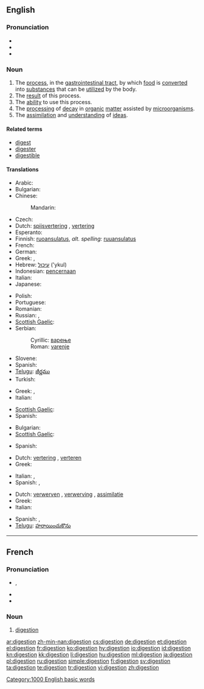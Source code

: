 {{also|digestión}}
==English==
{{wikipedia}}

===Pronunciation===
* {{IPA|/daɪˈdʒɛstʃən/|/dɨˈdʒɛstʃən/}}
* {{audio|en-us-digestion.ogg|Audio (US)}}
* {{rhymes|ɛstʃən}}

===Noun===
{{en-noun|s|-}}

# The [[process]], in the [[gastrointestinal tract]], by which [[food]] is [[convert]]ed into [[substance]]s that can be [[utilize]]d by the body.
# The [[result]] of this process.
# The [[ability]] to use this process.
# The [[processing]] of [[decay]] in [[organic]] [[matter]] assisted by [[microorganism]]s.
# The [[assimilation]] and [[understanding]] of [[idea]]s.

====Related terms====
* [[digest]]
* [[digester]]
* [[digestible]]

====Translations====
{{trans-top|process in gastrointestinal tract}}
* Arabic: {{t|ar|هضم|m|tr=haDm}}
* Bulgarian: {{t|bg|храносмилане|n}}
* Chinese:
*: Mandarin: {{t-|cmn|消化|tr=xiāohuà|sc=Hani}}
* Czech: {{t-|cs|trávení|n}}
* Dutch: [[spijsvertering]] {{f}}, [[vertering]] {{f}}
* Esperanto: {{t-|eo|digesto|xs=Esperanto}}
* Finnish: [[ruoansulatus]], ''alt. spelling:'' [[ruuansulatus]]
* French: {{t+|fr|digestion|f}}
* German: {{t+|de|Verdauung|f}}
* Greek: {{t+|el|πέψη|f|tr=pépsi}}, {{t|el|χώνεψη|f|tr=khónepsi}}
* Hebrew: [[עיכול]] ('ykul) {{m}}
* Indonesian: [[pencernaan]]
* Italian: {{t-|it|digestione|f}}
* Japanese: {{t-|ja|消化|tr=しょうか, shōka}}
{{trans-mid}}
* Polish: {{t+|pl|trawienie|n}}
* Portuguese: {{t|pt|digestão|f}}
* Romanian: {{t|ro|digestie}}
* Russian: {{t+|ru|пищеварение|n|tr=piščevarénije}}, {{t+|ru|переваривание|n|tr=perevarivánije}}
* [[Scottish Gaelic]]: {{t-|gd|meirbheadh|m|xs=Scottish Gaelic}}
* Serbian:
*: Cyrillic: [[варење]] {{n}}
*: Roman: [[varenje]] {{n}}
* Slovene: {{t+|sl|prebava|f}}
* Spanish: {{t+|es|digestión|f}}
* [[Telugu]]: [[జీర్ణము]]
* Turkish: {{t|tr|sindirim}}
{{trans-bottom}}

{{trans-top|result of this process}}
* Greek: {{t+|el|πέψη|f|tr=pépsi}}, {{t|el|χώνεψη|f|tr=khónepsi}}
* Italian: {{t-|it|digestione|f}}
{{trans-mid}}
* [[Scottish Gaelic]]: {{t-|gd|meirbheadh|m|xs=Scottish Gaelic}}
* Spanish: {{t+|es|digestión|f}}
{{trans-bottom}}

{{trans-top|ability to use this process}}
* Bulgarian: {{t|bg|храносмилане|n}}
* [[Scottish Gaelic]]: {{t-|gd|meirbheadh|m|xs=Scottish Gaelic}}
{{trans-mid}}
* Spanish: {{t+|es|digestión|f}}
{{trans-bottom}}

{{trans-top|processing of decay in organic matter assisted by microorganisms}}
* Dutch: [[vertering]] {{f}}, [[verteren]] {{n}}
* Greek: {{t+|el|αποσύνθεση|f|tr=aposínθesi}}
{{trans-mid}}
* Italian: {{t-|it|decomposizione|f}}, {{t-|it|digestione|f}}
* Spanish: {{t+|es|descomposición|f}}, {{t+|es|putrefacción|f}}
{{trans-bottom}}

{{trans-top|assimilation and understanding of ideas}}
* Dutch: [[verwerven]] {{n}}, [[verwerving]] {{f}}, [[assimilatie]] {{f}}
* Greek: {{t|el|αφομοίωση|f|tr=afomíosi}}
* Italian: {{t+|it|assimilazione|f}}
{{trans-mid}}
* Spanish: {{t+|es|digestión|f}}, {{t+|es|asimilación|f}}
* [[Telugu]]: [[హరాయించుకొను]]
{{trans-bottom}}

[[Category:1000 English basic words]]

----

==French==

===Pronunciation===
* {{IPA|/diʒɛstjɔ̃/|lang=fr}}, {{X-SAMPA|/diZEstjO~/|lang=fr}}
* {{audio|Fr-digestion.ogg|Audio}}
* {{rhymes|ɔ̃|lang=fr}}

===Noun===
{{fr-noun|f}}

# [[#English|digestion]]

[[ar:digestion]]
[[zh-min-nan:digestion]]
[[cs:digestion]]
[[de:digestion]]
[[et:digestion]]
[[el:digestion]]
[[fr:digestion]]
[[ko:digestion]]
[[hy:digestion]]
[[io:digestion]]
[[id:digestion]]
[[kn:digestion]]
[[kk:digestion]]
[[li:digestion]]
[[hu:digestion]]
[[ml:digestion]]
[[ja:digestion]]
[[pl:digestion]]
[[ru:digestion]]
[[simple:digestion]]
[[fi:digestion]]
[[sv:digestion]]
[[ta:digestion]]
[[te:digestion]]
[[tr:digestion]]
[[vi:digestion]]
[[zh:digestion]]